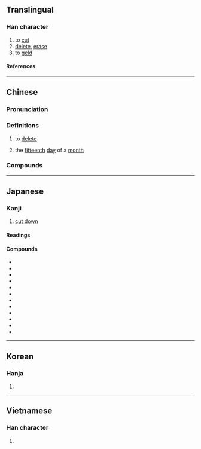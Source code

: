 {{also|删}}
{{character info}}
==Translingual==

===Han character===
{{Han char|rn=18|rad=刀|as=05|sn=7|four=72400|canj=BTLN|ids=⿰冊刂}}

# to [[cut]]
# [[delete]], [[erase]]
# to [[geld]]

====References====
{{Han ref|kx=0138.281|dkj=01917|dj=0311.060|hdz=10328.120|uh=522A}}

----

==Chinese==
{{zh-forms|s=删}}

===Pronunciation===
{{zh-pron
|m=shān
|c=saan1
|h=pfs=
|md=
|mn=san
|w=
|mc=y
|oc=y
|cat=v
}}

===Definitions===
{{zh-hanzi}}

# to [[delete]]
#: {{zh-x|刪-掉 這個 文件。|'''Delete''' this file.}}
# {{lb|zh|telegraphy}} the [[fifteenth]] [[day]] of a [[month]]

===Compounds===
{{zh-der|刪除|刪改|刪節號|刪潤|刪省|刪繁就簡|刪蕪就簡|刪拾|刪節|刪減|刪汰|舉要刪蕪}}

{{zh-cat|Intermediate}}

----

==Japanese==

===Kanji===
{{ja-kanji|grade=|rs=刀05}}

# [[cut down]]

====Readings====
{{ja-readings
|goon=せん
|kanon=さん
|kun=けず-る<けづ-る
}}

====Compounds====
{{der-top4|Compounds}}
* {{ja-r|刪%去|さん%きょ}}
* {{ja-r|刪%削|さん%さく}}
* {{ja-r|刪%修|さん%しゅう}}
* {{ja-r|刪%述|さん%じゅつ}}
* {{ja-r|刪%潤|さん%じゅん}}
* {{ja-r|刪%除|さん%じょ}}
* {{ja-r|刪%定|さん%てい}}
* {{ja-r|刪%訂|さん%てい}}
* {{ja-r|刪%補|さん%ぽ}}
* {{ja-r|刪%略|さん%りゃく}}
* {{ja-r|改%刪|かい%さん}}
* {{ja-r|添%刪|てん%ざん}}
{{der-bottom}}

----

==Korean==

===Hanja===
{{ko-hanja|산}}

# {{rfdef|ko|sort=刀05}}

----

==Vietnamese==

===Han character===
{{vi-readings|rs=刀05|reading=san}}

# {{rfdef|vi|sort=刀05}}

{{cln|vi|Han tu}}